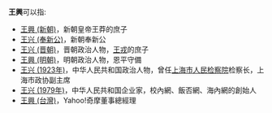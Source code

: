 '''王興'''可以指:
* [[王興_(新朝)|王興 (新朝)]]，新朝皇帝王莽的庶子
* [[王兴_(奉新公)|王兴 (奉新公)]]，新朝奉新公
* [[王兴_(晋朝)|王兴 (晋朝)]]，晋朝政治人物，[[王戎|王戎]]的庶子
* [[王興_(明朝)|王興 (明朝)]]，明朝政治人物，恩平守備
* [[王兴_(1923年)|王兴 (1923年)]]，中华人民共和国政治人物，曾任[[上海市人民检察院|上海市人民检察院]]检察长，上海市政协副主席
* [[王兴_(1979年)|王兴 (1979年)]]，中华人民共和国企业家，校內網、飯否網、海內網的創始人
* [[王興_(台灣)|王興 (台灣)]]，Yahoo!奇摩董事總經理
{{disambig|Cat=二字王姓人名消歧义}}